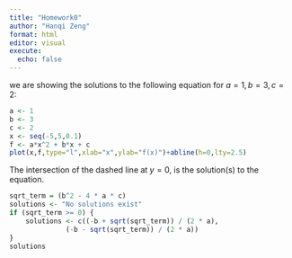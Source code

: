 ```yaml
---
title: "Homework0"
author: "Hanqi Zeng"
format: html
editor: visual
execute: 
  echo: false
---
```


we are showing the solutions to the following equation for $a=1, b=3, c=2$:

```r
a <- 1
b <- 3
c <- 2
x <- seq(-5,5,0.1)
f <- a*x^2 + b*x + c
plot(x,f,type="l",xlab="x",ylab="f(x)")+abline(h=0,lty=2.5)
```
The intersection of the dashed line at $y=0$, is the solution(s) to the equation.


```r

sqrt_term = (b^2 - 4 * a * c)
solutions <- "No solutions exist"
if (sqrt_term >= 0) {
    solutions <- c((-b + sqrt(sqrt_term)) / (2 * a),
              (-b - sqrt(sqrt_term)) / (2 * a))
}
solutions
```

